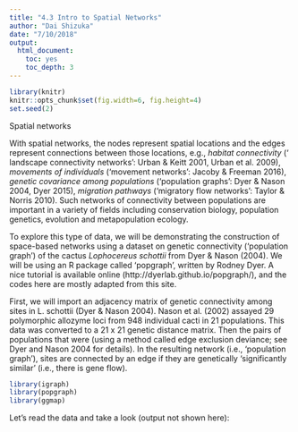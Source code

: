 ```yaml
---
title: "4.3 Intro to Spatial Networks"
author: "Dai Shizuka"
date: "7/10/2018"
output: 
  html_document:
    toc: yes
    toc_depth: 3
---
```


```r
library(knitr)
knitr::opts_chunk$set(fig.width=6, fig.height=4) 
set.seed(2)
```

Spatial networks

With spatial networks, the nodes represent spatial locations and the edges represent connections between those locations, e.g., *habitat connectivity* (‘ landscape connectivity networks’: Urban & Keitt 2001, Urban et al. 2009), *movements of individuals* (‘movement networks’: Jacoby & Freeman 2016), *genetic covariance among populations* (‘population graphs’: Dyer & Nason 2004, Dyer 2015), *migration pathways* (‘migratory flow networks’: Taylor & Norris 2010). Such networks of connectivity between populations are important in a variety of fields including conservation biology, population genetics, evolution and metapopulation ecology.

To explore this type of data, we will be demonstrating the construction of space-based networks using a dataset on genetic connectivity (‘population graph’) of the cactus *Lophocereus schottii* from Dyer & Nason (2004). We will be using an R package called ‘popgraph’, written by Rodney Dyer. A nice tutorial is available online (http://dyerlab.github.io/popgraph/), and the codes here are mostly adapted from this site.

First, we will import an adjacency matrix of genetic connectivity among sites in L. schottii (Dyer & Nason 2004). Nason et al. (2002) assayed 29 polymorphic allozyme loci from 948 individual cacti in 21 populations. This data was converted to a 21 x 21 genetic distance matrix. Then the pairs of populations that were (using a method called edge exclusion deviance; see Dyer and Nason 2004 for details). In the resulting network (i.e., ‘population graph’), sites are connected by an edge if they are genetically ‘significantly similar’ (i.e., there is gene flow).

```r
library(igraph)
library(popgraph)
library(ggmap)
```

Let’s read the data and take a look (output not shown here):
